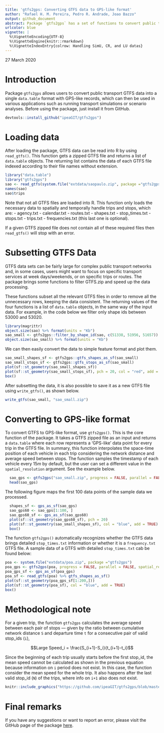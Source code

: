 ```yaml
---
title: 'gtfs2gps: Converting GTFS data to GPS-like format'
author: "Rafael H. M. Pereira, Pedro R. Andrade, Joao Bazzo"
output: github_document
abstract: Package `gtfs2gps` has a set of functions to convert public transport GTFS data to GPS-like format using `data.table`. It also has some functions to subset GTFS data in time and space and to convert both representations to simple feature format.
urlcolor: blue
vignette: |
  %\VignetteEncoding{UTF-8}
  %\VignetteEngine{knitr::rmarkdown}
  %\VignetteIndexEntry{colrow: Handling SimU, CR, and LU datas}
---
```

27 March 2020

# Introduction 

Package `gtfs2gps` allows users to convert public transport GTFS data into a single `data.table` format with GPS-like records, which can then be used in various applications such as running transport simulations or scenario analyses. Before using the package, just install it from GitHub.

```r
devtools::install_github("ipeaGIT/gtfs2gps")
```

# Loading data

After loading the package, GTFS data can be read into R by using `read_gtfs()`.
This function gets a zipped GTFS file and returns a list of `data.table` objects. The returning list contains the data of each GTFS file indexed according to their file names without extension.

```r
library("data.table")
library("gtfs2gps")
sao <- read_gtfs(system.file("extdata/saopaulo.zip", package ="gtfs2gps"))
names(sao)
sao$trips
```

Note that not all GTFS files are loaded into R. This function only loads the necessary data to spatially and temporally handle trips and stops, which are:
- agency.txt
- calendar.txt
- routes.txt
- shapes.txt
- stop_times.txt
- stops.txt
- trips.txt
- frequencies.txt (this last one is optional).

If a given GTFS zipped file does not contain all of these required files then `read_gtfs()` will stop with an error.


# Subsetting GTFS Data

GTFS data sets can be fairly large for complex public transport networks and, in some cases, users might want to focus on specific transport services at week days/weekends, or on specific trips or routes. The package brings some functions to filter GTFS.zip and speed up the data processing.


\begin{description}
\item[filter\_by\_shape\_id():] Filter shapes using given shape ids.
\item[filter\_valid\_stop\_times():] Return only stop times that have geospatial locations.
\item[filter\_week\_days():] Remove weekend trips.
\item[filter\_single\_trip():] Return only one trip per shape\_id.
\end{description}

These functions subset all the relevant GTFS files in order to remove all the unnecessary rows, keeping the data consistent. The returning values of the four functions is a list of `data.table` objects, in the same way of the input data. For example, in the code below we filter only shape ids between 53000 and 53020.

```r
library(magrittr)
object.size(sao) %>% format(units = "Kb")
sao_small <- gtfs2gps::filter_by_shape_id(sao, c(51338, 51956, 51657))
object.size(sao_small) %>% format(units = "Kb")
```

We can then easily convert the data to simple feature format and plot them.

```r
sao_small_shapes_sf <- gtfs2gps::gtfs_shapes_as_sf(sao_small)
sao_small_stops_sf <- gtfs2gps::gtfs_stops_as_sf(sao_small)
plot(sf::st_geometry(sao_small_shapes_sf))
plot(sf::st_geometry(sao_small_stops_sf), pch = 20, col = "red", add = TRUE)
box()
```


After subsetting the data, it is also possible to save it as a new GTFS file using `write_gtfs()`, as shown below.

```r
write_gtfs(sao_small, "sao_small.zip")
```

# Converting to GPS-like format

To convert GTFS to GPS-like format, use `gtfs2gps()`. This is the core function of the package. It takes a GTFS zipped file as an input and returns a `data.table` where each row represents a 'GPS-like' data point for every trip in the GTFS file. In summary, this function interpolates the space-time position of each vehicle in each trip considering the network distance and average speed between stops. The function samples the timestamp of each vehicle every $15m$ by default, but the user can set a different value in the `spatial_resolution` argument. See the example below.

```r
  sao_gps <- gtfs2gps("sao_small.zip", progress = FALSE, parallel = FALSE, spatial_resolution = 15)
  head(sao_gps)
```
 The following figure maps the first 100 data points of the sample data we processed.

```r
  shapes_sf <- gps_as_sf(sao_gps)
  sao_gps60 <- sao_gps[1:100, ]
  sao_gps60_sf <- gps_as_sf(sao_gps60)
  plot(sf::st_geometry(sao_gps60_sf), pch = 20)
  plot(sf::st_geometry(sao_small_shapes_sf), col = "blue", add = TRUE)
  box()
```

The function `gtfs2gps()` automatically recognizes whether the GTFS data brings detailed `stop_times.txt` information or whether it is a `frequency.txt` GTFS file. A sample data of a GTFS with detailed  `stop_times.txt` cab be found below:

```r
poa <- system.file("extdata/poa.zip", package ="gtfs2gps")
poa_gps <- gtfs2gps(poa, progress = FALSE, parallel = FALSE, spatial_resolution = 15)
poa_gps_sf <- gps_as_sf(poa_gps)
poa_sf <- read_gtfs(poa) %>% gtfs_shapes_as_sf()
plot(sf::st_geometry(poa_gps_sf[1:200,]))
plot(sf::st_geometry(poa_sf), col = "blue", add = TRUE)
box()
```

# Methodological note

For a given trip, the function `gtfs2gps` calculates the average speed between each pair of stops --- given by the ratio between cumulative network distance `S` and departure time `t` for a consecutive pair of valid stop_ids (`i`), 

$$Large Speed_i = \frac{S_{i+1}-S_i}{t_{i+1}-t_i}$$

Since the beginning of each trip usually starts before the first stop_id, the mean speed cannot be calculated as shown in the previous equation because information on `i` period does not exist. In this case, the function consider the mean speed for the whole trip. It also happens after the last valid stop_id (`N`) of the trips, where info on `i+1` also does not exist. 

```r
knitr::include_graphics("https://github.com/ipeaGIT/gtfs2gps/blob/master/man/figures/speed.PNG")
```

# Final remarks

If you have any suggestions or want to report an error, please visit the GitHub page of the package [here](https://github.com/ipeaGIT/gtfs2gps).
